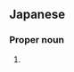 ==Japanese==
{{ja-kanjitab|とも|のぶ}}

===Proper noun===
{{ja-pos|proper|とものぶ}}

# {{given name|male|lang=ja|sort=とものぶ}}